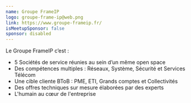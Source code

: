```yaml
---
name: Groupe FrameIP
logo: groupe-frame-ip@web.png
link: https://www.groupe-frameip.fr/
isMeetupSponsor: false
sponsor: disabled
---
```


Le Groupe FrameIP c’est :

- 5 Sociétés de service réunies au sein d’un même open space
- Des compétences multiples : Réseaux, Système, Sécurité et Services Télécom
- Une cible cliente BToB : PME, ETI, Grands comptes et Collectivités
- Des offres techniques sur mesure élaborées par des experts
- L'humain au cœur de l'entreprise